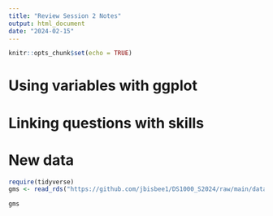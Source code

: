 ```yaml
---
title: "Review Session 2 Notes"
output: html_document
date: "2024-02-15"
---
```


```r
knitr::opts_chunk$set(echo = TRUE)
```

# Using variables with ggplot

# Linking questions with skills

# New data

```r
require(tidyverse)
gms <- read_rds("https://github.com/jbisbee1/DS1000_S2024/raw/main/data/game_summary.Rds")

gms

```

